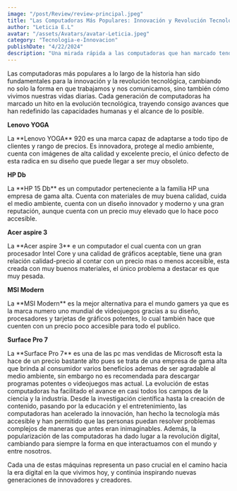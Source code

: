 ```yaml
---
image: "/post/Review/review-principal.jpeg"
title: "Las Computadoras Más Populares: Innovación y Revolución Tecnológica"
author: "Leticia E.L"
avatar: "/assets/Avatars/avatar-Leticia.jpeg"
category: "Tecnologia-e-Innovacion"
publishDate: "4/22/2024"
description: "Una mirada rápida a las computadoras que han marcado tendencia y cambiado el mundo de la tecnología."
---
```


<Parrafo>

Las computadoras más populares a lo largo de la historia han sido fundamentales para la innovación y la revolución tecnológica, cambiando no solo la forma en que trabajamos y nos comunicamos, sino también cómo vivimos nuestras vidas diarias. Cada generación de computadoras ha marcado un hito en la evolución tecnológica, trayendo consigo avances que han redefinido las capacidades humanas y el alcance de lo posible.

</Parrafo>

<SubSeccion> **Lenovo YOGA**</SubSeccion>

<ImageMDX src="/post/Review/review1.png" alt="Review" width={800} height={400} />

<Parrafo>
  La **Lenovo YOGA** 920 es una marca capaz de adaptarse a todo tipo de clientes y rango de precios. Es innovadora, protege al
  medio ambiente, cuenta con imágenes de alta calidad y excelente precio, el único defecto de esta radica en su diseño que puede
  llegar a ser muy obsoleto.
</Parrafo>

<SubSeccion> **HP Db**</SubSeccion>
<ImageMDX src="/post/Review/review2.png" alt="Review" width={800} height={400} />

<Parrafo>
  La **HP 15 Db** es un computador perteneciente a la familia HP una empresa de gama alta. Cuenta con materiales de muy buena
  calidad, cuida el medio ambiente, cuenta con un diseño innovador y moderno y una gran reputación, aunque cuenta con un precio
  muy elevado que lo hace poco accesible.
</Parrafo>

<SubSeccion> **Acer aspire 3**</SubSeccion>

<ImageMDX src="/post/Review/review3.png" alt="Review" width={800} height={400} />

<Parrafo>
  La **Acer aspire 3** e un computador el cual cuenta con un gran procesador Intel Core y una calidad de gráficos aceptable, tiene
  una gran relación calidad-precio al contar con un precio mas o menos accesible, esta creada con muy buenos materiales, el único
  problema a destacar es que muy pesada.
</Parrafo>

<SubSeccion> **MSI Modern** </SubSeccion>

<ImageMDX src="/post/Review/review4.jpg" alt="Review" width={800} height={400} />

<Parrafo>
  La **MSI Modern** es la mejor alternativa para el mundo gamers ya que es la marca numero uno mundial de videojuegos gracias a su
  diseño, procesadores y tarjetas de gráficos potentes, lo cual también hace que cuenten con un precio poco accesible para todo el
  publico.
</Parrafo>

<SubSeccion> **Surface Pro 7** </SubSeccion>

<ImageMDX src="/post/Review/review5.png" alt="Review" width={800} height={400} />

<Parrafo>
  La **Surface Pro 7** es una de las pc mas vendidas de Microsoft esta la hace de un precio bastante alto pues se trata de una
  empresa de gama alta que brinda al consumidor varios beneficios ademas de ser agradable al medio ambiente, sin embargo no es
  recomendada para descargar programas potentes o videojuegos mas actual.
</Parrafo>

<Parrafo>
La evolución de estas computadoras ha facilitado el avance en casi todos los campos de la ciencia y la industria. Desde la investigación científica hasta la creación de contenido, pasando por la educación y el entretenimiento, las computadoras han acelerado la innovación, han hecho la tecnología más accesible y han permitido que las personas puedan resolver problemas complejos de maneras que antes eran inimaginables. Además, la popularización de las computadoras ha dado lugar a la revolución digital, cambiando para siempre la forma en que interactuamos con el mundo y entre nosotros.

Cada una de estas máquinas representa un paso crucial en el camino hacia la era digital en la que vivimos hoy, y continúa inspirando nuevas generaciones de innovadores y creadores.

</Parrafo>
